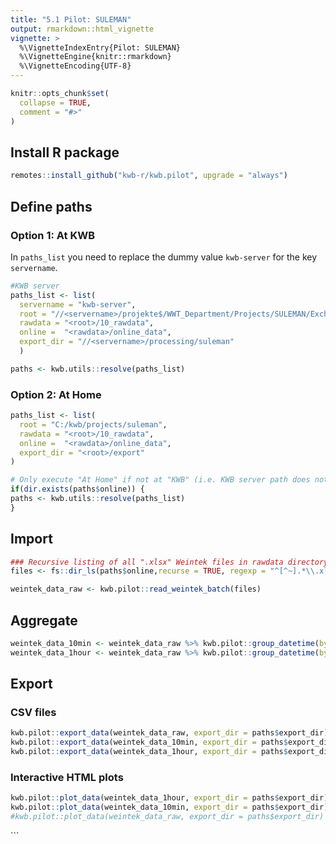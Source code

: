```yaml
---
title: "5.1 Pilot: SULEMAN"
output: rmarkdown::html_vignette
vignette: >
  %\VignetteIndexEntry{Pilot: SULEMAN}
  %\VignetteEngine{knitr::rmarkdown}
  %\VignetteEncoding{UTF-8}
---
```


```r
knitr::opts_chunk$set(
  collapse = TRUE,
  comment = "#>"
)
```

## Install R package

```r
remotes::install_github("kwb-r/kwb.pilot", upgrade = "always")
```

## Define paths 

### Option 1: At KWB

In `paths_list` you need to replace the dummy value `kwb-server` 
for the key `servername`.

```r

#KWB server
paths_list <- list(
  servername = "kwb-server",
  root = "//<servername>/projekte$/WWT_Department/Projects/SULEMAN/Exchange/",
  rawdata = "<root>/10_rawdata",
  online =  "<rawdata>/online_data",
  export_dir = "//<servername>/processing/suleman"
  )

paths <- kwb.utils::resolve(paths_list)
```

### Option 2: At Home

```r
paths_list <- list(
  root = "C:/kwb/projects/suleman",
  rawdata = "<root>/10_rawdata",
  online =  "<rawdata>/online_data",
  export_dir = "<root>/export"
)

# Only execute "At Home" if not at "KWB" (i.e. KWB server path does not exist) 
if(dir.exists(paths$online)) {
paths <- kwb.utils::resolve(paths_list)
}
```

## Import 

```r
### Recursive listing of all ".xlsx" Weintek files in rawdata directory:
files <- fs::dir_ls(paths$online,recurse = TRUE, regexp = "^[^~].*\\.xlsx$")

weintek_data_raw <- kwb.pilot::read_weintek_batch(files)
```

## Aggregate

```r
weintek_data_10min <- weintek_data_raw %>% kwb.pilot::group_datetime(by = 600)
weintek_data_1hour <- weintek_data_raw %>% kwb.pilot::group_datetime(by = 3600)
```

## Export 

### CSV files 

```r
kwb.pilot::export_data(weintek_data_raw, export_dir = paths$export_dir)
kwb.pilot::export_data(weintek_data_10min, export_dir = paths$export_dir)
kwb.pilot::export_data(weintek_data_1hour, export_dir = paths$export_dir)
```

### Interactive HTML plots

```r
kwb.pilot::plot_data(weintek_data_1hour, export_dir = paths$export_dir)
kwb.pilot::plot_data(weintek_data_10min, export_dir = paths$export_dir)
#kwb.pilot::plot_data(weintek_data_raw, export_dir = paths$export_dir)
```


```
